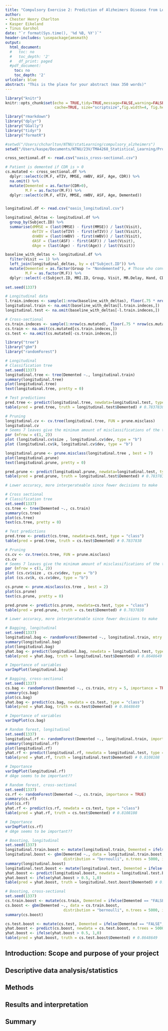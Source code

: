 ```yaml
---
title: "Compulsory Exercise 2: Prediction of Alzheimers Disease from Longitudinal MRI Data"
author:
- Chester Henry Charlton
- Kasper Eikeland
- Tinus Garshol
date: "`r format(Sys.time(), '%d %B, %Y')`"
header-includes: \usepackage{amsmath}
output:
  html_document:
  #   toc: no
  #   toc_depth: '2'
  #   df_print: paged
  #pdf_document:
    toc: no
    toc_depth: '2'
urlcolor: blue
abstract: "This is the place for your abstract (max 350 words)"
---
```

  
```r
library("knitr")
knitr::opts_chunk$set(echo = TRUE,tidy=TRUE,message=FALSE,warning=FALSE,strip.white=TRUE,prompt=FALSE,
                      cache=TRUE, size="scriptsize",fig.width=4, fig.height=3,fig.align = "center")

```

```r
library("rmarkdown")
library("dplyr")
library("GGally")
library("tidyr")
library("formatR")
```

```r
#setwd("/Users/chcharlton/NTNU/statLearning/compulsory_alzheimers")
setwd("/Users/kaspe/Documents/NTNU/23V/TMA4268_Statistical_Learning/Projects/tma4268_alzheimers")
```


<!--  Henry's initial work here -->


<!--  Kasper's initial work here. -->
```r
cross_sectional.df <- read.csv("oasis_cross-sectional.csv")

# Patient is demented if CDR is > 0
cs.mutated <- cross_sectional.df %>%
  dplyr::select(c(M.F, eTIV, MMSE, nWBV, ASF, Age, CDR)) %>%
  na.omit() %>%
  mutate(Demented = as.factor(CDR>0),
         M.F = as.factor(M.F)) %>%
  dplyr::select(c(M.F, eTIV, MMSE, nWBV, ASF, Age, Demented))


longitudinal.df <- read.csv("oasis_longitudinal.csv")

longitudinal_deltas <- longitudinal.df %>% 
  group_by(Subject.ID) %>%
  summarise(dMMSE = (last(MMSE) - first(MMSE)) / last(Visit), 
            deTIV = (last(eTIV) - first(eTIV)) / last(Visit),
            dnWBV = (last(nWBV) - first(nWBV)) / last(Visit),
            dASF = (last(ASF) - first(ASF)) / last(Visit),
            dAge = (last(Age) - first(Age)) / last(Visit))

baseline_with_deltas <- longitudinal.df %>%
  filter(Visit == 1) %>%
  left_join(longitudinal_deltas, by = c("Subject.ID")) %>%
  mutate(Demented = as.factor(Group != "Nondemented"), # Those who converted became demented
         M.F = as.factor(M.F)) %>% 
  dplyr::select(-c(Subject.ID, MRI.ID, Group, Visit, MR.Delay, Hand, CDR, SES)) 
  
set.seed(1337)

# Longitudinal data
l.train.indeces <- sample(1:nrow(baseline_with_deltas), floor(.75 * nrow(baseline_with_deltas)))
longitudinal.train <- na.omit(baseline_with_deltas[l.train.indeces,])
longitudinal.test <- na.omit(baseline_with_deltas[-l.train.indeces,])

# Cross-sectional
cs.train.indeces <- sample(1:nrow(cs.mutated), floor(.75 * nrow(cs.mutated)))
cs.train <- na.omit(cs.mutated[cs.train.indeces,])
cs.test <- na.omit(cs.mutated[-cs.train.indeces,])
```

```r
library("tree")
library("gbm")
library("randomForest")
```


```r
# Longitudinal
# Classification tree
set.seed(1337)
longitudinal.tree <- tree(Demented ~., longitudinal.train)
summary(longitudinal.tree)
plot(longitudinal.tree)
text(longitudinal.tree, pretty = 0)

# Test predictions
pred.tree <- predict(longitudinal.tree, newdata=longitudinal.test, type = "class")
table(pred = pred.tree, truth = longitudinal.test$Demented) # 0.7837838

# Pruning
longitudinal.cv <- cv.tree(longitudinal.tree, FUN = prune.misclass)
longitudinal.cv
# Seems 7 leaves give the minimum amount of misclassifications of the training data
par (mfrow = c(1, 2))
plot (longitudinal.cv$size , longitudinal.cv$dev, type = "b")
plot (longitudinal.cv$k, longitudinal.cv$dev, type = "b")

longitudinal.prune <- prune.misclass(longitudinal.tree , best = 7)
plot(longitudinal.prune)
text(longitudinal.prune, pretty = 0)

pred.prune <- predict(longitudinal.prune, newdata=longitudinal.test, type = "class")
table(pred = pred.prune, truth = longitudinal.test$Demented) # 0.7837838

# Lower accuracy, more interperateable since fewer decisions to make
```

```r
# Cross sectional
# Classification tree
set.seed(1337)
cs.tree <- tree(Demented ~., cs.train)
summary(cs.tree)
plot(cs.tree)
text(cs.tree, pretty = 0)

# Test predictions
pred.tree <- predict(cs.tree, newdata=cs.test, type = "class")
table(pred = pred.tree, truth = cs.test$Demented) # 0.7837838

# Pruning
cs.cv <- cv.tree(cs.tree, FUN = prune.misclass)
cs.cv
# Seems 7 leaves give the minimum amount of misclassifications of the training data
par (mfrow = c(1, 2))
plot (cs.cv$size , cs.cv$dev, type = "b")
plot (cs.cv$k, cs.cv$dev, type = "b")

cs.prune <- prune.misclass(cs.tree , best = 2)
plot(cs.prune)
text(cs.prune, pretty = 0)

pred.prune <- predict(cs.prune, newdata=cs.test, type = "class")
table(pred = pred.prune, truth = cs.test$Demented) # 0.7837838

# Lower accuracy, more interperateable since fewer decisions to make
```

```r
# Bagging, longitudinal
set.seed(1337)
longitudinal.bag <- randomForest(Demented ~., longitudinal.train, mtry = 12, importance = TRUE)
summary(longitudinal.bag)
plot(longitudinal.bag)
yhat.bag <- predict(longitudinal.bag, newdata = longitudinal.test, type = "class")
table(pred = yhat.bag, truth = longitudinal.test$Demented) # 0.8648649

# Importance of variables 
varImpPlot(longitudinal.bag)
```

```r
# Bagging, cross-sectional
set.seed(1337)
cs.bag <- randomForest(Demented ~., cs.train, mtry = 5, importance = TRUE)
summary(cs.bag)
plot(cs.bag)
yhat.bag <- predict(cs.bag, newdata = cs.test, type = "class")
table(pred = yhat.bag, truth = cs.test$Demented) # 0.8648649

# Importance of variables 
varImpPlot(cs.bag)
```


```r
# Random forest, longitudinal
set.seed(1337)
longitudinal.rf <- randomForest(Demented ~., longitudinal.train, importance = TRUE)
summary(longitudinal.rf)
plot(longitudinal.rf)
yhat.rf <- predict(longitudinal.rf, newdata = longitudinal.test, type = "class")
table(pred = yhat.rf, truth = longitudinal.test$Demented) # 0.8108108

# Importance
varImpPlot(longitudinal.rf)
# dAge seems to be important??
```

```r
# Random forest, cross-sectional
set.seed(1337)
cs.rf <- randomForest(Demented ~., cs.train, importance = TRUE)
summary(cs.rf)
plot(cs.rf)
yhat.rf <- predict(cs.rf, newdata = cs.test, type = "class")
table(pred = yhat.rf, truth = cs.test$Demented) # 0.8108108

# Importance
varImpPlot(cs.rf)
# dAge seems to be important??
```

```r
# Boosting, longitudinal
set.seed(1337)
longitudinal.train.boost <- mutate(longitudinal.train, Demented = ifelse(Demented == "FALSE", 0,1))
longitudinal.boost <- gbm(Demented ~., data = longitudinal.train.boost, 
                          distribution = "bernoulli", n.trees = 5000, interaction.depth = 2)
summary(longitudinal.boost)
longitudinal.test.boost <- mutate(longitudinal.test, Demented = ifelse(Demented == "FALSE", 0,1))
yhat.boost <- predict(longitudinal.boost, newdata = longitudinal.test.boost, n.trees = 5000, type = "response")
yhat.boost <- ifelse(yhat.boost > 0.5, 1,0)
table(pred = yhat.boost, truth = longitudinal.test.boost$Demented) # 0.8648649
```

```r
# Boosting, cross-sectional
set.seed(1337)
cs.train.boost <- mutate(cs.train, Demented = ifelse(Demented == "FALSE", 0,1))
cs.boost <- gbm(Demented ~., data = cs.train.boost, 
                          distribution = "bernoulli", n.trees = 5000, interaction.depth = 2)
summary(cs.boost)

cs.test.boost <- mutate(cs.test, Demented = ifelse(Demented == "FALSE", 0,1))
yhat.boost <- predict(cs.boost, newdata = cs.test.boost, n.trees = 5000, type = "response")
yhat.boost <- ifelse(yhat.boost > 0.5, 1,0)
table(pred = yhat.boost, truth = cs.test.boost$Demented) # 0.8648649
```

<!--  Tinus' initial work here. -->



## Introduction: Scope and purpose of your project


## Descriptive data analysis/statistics


## Methods


## Results and interpretation


## Summary
